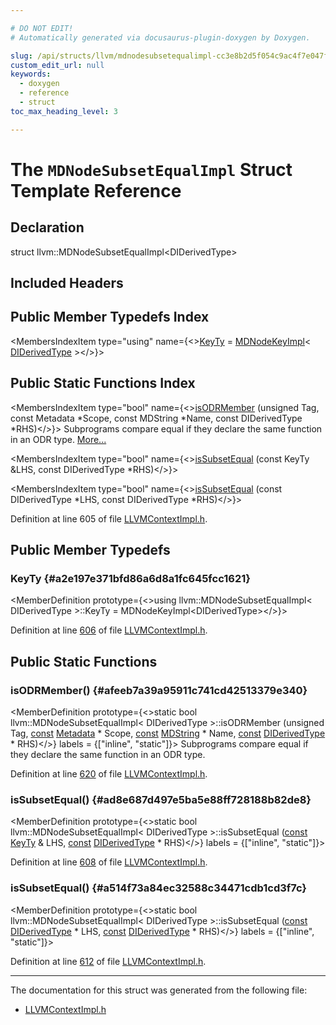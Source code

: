 ```yaml
---

# DO NOT EDIT!
# Automatically generated via docusaurus-plugin-doxygen by Doxygen.

slug: /api/structs/llvm/mdnodesubsetequalimpl-cc3e8b2d5f054c9ac4f7e047f4bcfbd1
custom_edit_url: null
keywords:
  - doxygen
  - reference
  - struct
toc_max_heading_level: 3

---
```





# The `MDNodeSubsetEqualImpl` Struct Template Reference

<DoxygenPage pluginConfig={pluginConfig}>



## Declaration

<CodeBlock>struct llvm::MDNodeSubsetEqualImpl&lt;DIDerivedType&gt;</CodeBlock>

## Included Headers

<IncludesList>
<IncludesListItem
  filePath="IR/LLVMContextImpl.h"
  permalink="/docs/api/files/lib/lib/ir/llvmcontextimpl-h"
  isLocal="true" />
</IncludesList>

## Public Member Typedefs Index

<MembersIndex>

<MembersIndexItem
  type="using"
  name={<><a href="#a2e197e371bfd86a6d8a1fc645fcc1621">KeyTy</a> = <a href="/docs/api/structs/llvm/mdnodekeyimpl">MDNodeKeyImpl</a>&lt; <a href="/docs/api/classes/llvm/diderivedtype">DIDerivedType</a> &gt;</>}>
</MembersIndexItem>

</MembersIndex>

## Public Static Functions Index

<MembersIndex>

<MembersIndexItem
  type="bool"
  name={<><a href="#afeeb7a39a95911c741cd42513379e340">isODRMember</a> (unsigned Tag, const Metadata &#42;Scope, const MDString &#42;Name, const DIDerivedType &#42;RHS)</>}>
Subprograms compare equal if they declare the same function in an ODR type. <a href="#afeeb7a39a95911c741cd42513379e340">More...</a>
</MembersIndexItem>

<MembersIndexItem
  type="bool"
  name={<><a href="#ad8e687d497e5ba5e88ff728188b82de8">isSubsetEqual</a> (const KeyTy &amp;LHS, const DIDerivedType &#42;RHS)</>}>
</MembersIndexItem>

<MembersIndexItem
  type="bool"
  name={<><a href="#a514f73a84ec32588c34471cdb1cd3f7c">isSubsetEqual</a> (const DIDerivedType &#42;LHS, const DIDerivedType &#42;RHS)</>}>
</MembersIndexItem>

</MembersIndex>


Definition at line 605 of file <a href="/docs/api/files/lib/lib/ir/llvmcontextimpl-h">LLVMContextImpl.h</a>.

<SectionDefinition>

## Public Member Typedefs

### KeyTy {#a2e197e371bfd86a6d8a1fc645fcc1621}

<MemberDefinition
  prototype={<>using llvm::MDNodeSubsetEqualImpl&lt; DIDerivedType &gt;::KeyTy =  MDNodeKeyImpl&lt;DIDerivedType&gt;</>}>

Definition at line <a href="/docs/api/files/lib/lib/ir/llvmcontextimpl-h/#l00606">606</a> of file <a href="/docs/api/files/lib/lib/ir/llvmcontextimpl-h">LLVMContextImpl.h</a>.
</MemberDefinition>

</SectionDefinition>

<SectionDefinition>

## Public Static Functions

### isODRMember() {#afeeb7a39a95911c741cd42513379e340}

<MemberDefinition
  prototype={<>static bool llvm::MDNodeSubsetEqualImpl&lt; DIDerivedType &gt;::isODRMember (unsigned Tag, <a href="/docs/api/files/lib/lib/target/lib/target/aarch64/aarch64promoteconstant-cpp/#a90f8350fecae261c25be85d38b451bff">const</a> <a href="/docs/api/classes/llvm/metadata">Metadata</a> &#42; Scope, <a href="/docs/api/files/lib/lib/target/lib/target/aarch64/aarch64promoteconstant-cpp/#a90f8350fecae261c25be85d38b451bff">const</a> <a href="/docs/api/classes/llvm/mdstring">MDString</a> &#42; Name, <a href="/docs/api/files/lib/lib/target/lib/target/aarch64/aarch64promoteconstant-cpp/#a90f8350fecae261c25be85d38b451bff">const</a> <a href="/docs/api/classes/llvm/diderivedtype">DIDerivedType</a> &#42; RHS)</>}
  labels = {["inline", "static"]}>
Subprograms compare equal if they declare the same function in an ODR type.

Definition at line <a href="/docs/api/files/lib/lib/ir/llvmcontextimpl-h/#l00620">620</a> of file <a href="/docs/api/files/lib/lib/ir/llvmcontextimpl-h">LLVMContextImpl.h</a>.
</MemberDefinition>

### isSubsetEqual() {#ad8e687d497e5ba5e88ff728188b82de8}

<MemberDefinition
  prototype={<>static bool llvm::MDNodeSubsetEqualImpl&lt; DIDerivedType &gt;::isSubsetEqual (<a href="/docs/api/files/lib/lib/target/lib/target/aarch64/aarch64promoteconstant-cpp/#a90f8350fecae261c25be85d38b451bff">const</a> <a href="#a2e197e371bfd86a6d8a1fc645fcc1621">KeyTy</a> &amp; LHS, <a href="/docs/api/files/lib/lib/target/lib/target/aarch64/aarch64promoteconstant-cpp/#a90f8350fecae261c25be85d38b451bff">const</a> <a href="/docs/api/classes/llvm/diderivedtype">DIDerivedType</a> &#42; RHS)</>}
  labels = {["inline", "static"]}>

Definition at line <a href="/docs/api/files/lib/lib/ir/llvmcontextimpl-h/#l00608">608</a> of file <a href="/docs/api/files/lib/lib/ir/llvmcontextimpl-h">LLVMContextImpl.h</a>.
</MemberDefinition>

### isSubsetEqual() {#a514f73a84ec32588c34471cdb1cd3f7c}

<MemberDefinition
  prototype={<>static bool llvm::MDNodeSubsetEqualImpl&lt; DIDerivedType &gt;::isSubsetEqual (<a href="/docs/api/files/lib/lib/target/lib/target/aarch64/aarch64promoteconstant-cpp/#a90f8350fecae261c25be85d38b451bff">const</a> <a href="/docs/api/classes/llvm/diderivedtype">DIDerivedType</a> &#42; LHS, <a href="/docs/api/files/lib/lib/target/lib/target/aarch64/aarch64promoteconstant-cpp/#a90f8350fecae261c25be85d38b451bff">const</a> <a href="/docs/api/classes/llvm/diderivedtype">DIDerivedType</a> &#42; RHS)</>}
  labels = {["inline", "static"]}>

Definition at line <a href="/docs/api/files/lib/lib/ir/llvmcontextimpl-h/#l00612">612</a> of file <a href="/docs/api/files/lib/lib/ir/llvmcontextimpl-h">LLVMContextImpl.h</a>.
</MemberDefinition>

</SectionDefinition>

<hr/>

The documentation for this struct was generated from the following file:

<ul>
<li><a href="/docs/api/files/lib/lib/ir/llvmcontextimpl-h">LLVMContextImpl.h</a></li>
</ul>

</DoxygenPage>
